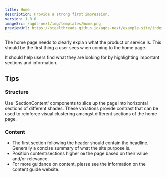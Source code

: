 ```yaml
---
title: Home
description: Provide a strong first impression.
version: 1.0.0
imageSrc: /agds-next/img/templates/home.png
previewUrl: https://steelthreads.github.io/agds-next/example-site/index.html
---
```


The home page needs to clearly explain what the product or service is. This should be the first thing a user sees when coming to the home page.

It should help users find what they are looking for by highlighting important sections and information.

## Tips

### Structure

Use 'SectionContent' components to slice up the page into horizontal sections of different shades. These variations provide contrast that can be used to reinforce visual clustering amongst different sections of the home page.

### Content

- The first section following the header should contain the headline. Generally a concise summary of what the site purpose is.
- Position content/sections higher on the page based on their value and/or relevance.
- For more guidance on content, please see the information on the content guide website.
